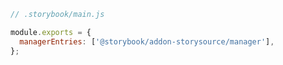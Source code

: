 ```js
// .storybook/main.js

module.exports = {
  managerEntries: ['@storybook/addon-storysource/manager'],
};
```